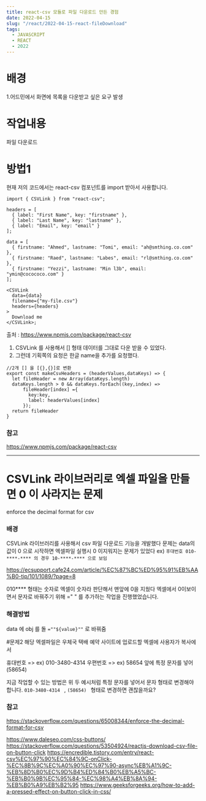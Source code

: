 ```yaml
---
title: react-csv 모듈로 파일 다운로드 만든 경험
date: 2022-04-15
slug: "/react/2022-04-15-react-fileDownload"
tags:
  - JAVASCRIPT
  - REACT
  - 2022
--- 
```


# 배경
1.어드민에서 화면에 목록을 다운받고 싶은 요구 발생


# 작업내용
파일 다운로드

# 방법1
현재 저의 코드에서는 react-csv 컴포넌트를 import 받아서 사용합니다.
```
import { CSVLink } from "react-csv";

headers = [
  { label: "First Name", key: "firstname" },
  { label: "Last Name", key: "lastname" },
  { label: "Email", key: "email" }
];

data = [
  { firstname: "Ahmed", lastname: "Tomi", email: "ah@smthing.co.com" },
  { firstname: "Raed", lastname: "Labes", email: "rl@smthing.co.com" },
  { firstname: "Yezzi", lastname: "Min l3b", email: "ymin@cocococo.com" }
];

<CSVLink
  data={data}
  filename={"my-file.csv"}
  headers={headers}
>
  Download me
</CSVLink>;
```
출처 : https://www.npmjs.com/package/react-csv

1. CSVLink 를 사용해서 [] 형태 데이터를 그대로 다운 받을 수 있었다.
2. 그런데 기획쪽의 요청은 한글 name을 추가를 요청했다.

```
//2개 [] 을 [{},{}]로 변환
export const makeCsvHeaders = (headerValues,dataKeys) => {
  let fileHeader = new Array(dataKeys.length)
  dataKeys.length > 0 && dataKeys.forEach((key,index) =>
      fileHeader[index] ={
        key:key,
        label: headerValues[index]
      });
  return fileHeader
}
```

### 참고
https://www.npmjs.com/package/react-csv

___

# CSVLink 라이브러리로 엑셀 파일을 만들면  0 이 사라지는 문제

enforce the decimal format for csv
### 배경
CSVLink 라이브러리를 사용해서 csv 파일 다운로드 기능을 개발했다
문제는 data의 값이 0 으로 시작하면 엑셀파일 실행시 0 이지워지는 문제가 있었다
ex) `후대번호 010-****-**** 의 경우 10-****-**** 으로 보임`

https://ecsupport.cafe24.com/article/%EC%87%BC%ED%95%91%EB%AA%B0-tip/101/1089/?page=8


010**** 형태는 숫자로 엑셀이 숫자라 판단해서 맨앞에 0을 지웠다
엑셀에서 0이보이면서 문자로 바꿔주기 위해 =" " 를 추가하는 작업을 진행했었습니다.


### 해결방법
data 에 obj 를 돌
`=""${value}""` 로 바꿔줌

#문제2
해당 엑셀파일은 우체국 택배 예약 사이트에 업로드할 엑셀에 사용자가 복사에서

휴대번호 => ex) 010-3480-4314
우편번호  => ex) 58654 앞에 특정 문자를 넣어   (58654)

지금 작업할 수 있는 방법은
위 두 예시처럼 특정 문자를 넣어서
문자 형태로 변경해야 합니다.
`010-3480-4314 ` , `(58654) ` 형태로 변경하면 괜찮을까요?

### 참고

https://stackoverflow.com/questions/65008344/enforce-the-decimal-format-for-csv

https://www.daleseo.com/css-buttons/
https://stackoverflow.com/questions/53504924/reactjs-download-csv-file-on-button-click
https://encredible.tistory.com/entry/react-csv%EC%97%90%EC%84%9C-onClick-%EC%8B%9C%EC%A0%90%EC%97%90-async%EB%A1%9C-%EB%8D%B0%EC%9D%B4%ED%84%B0%EB%A5%BC-%EB%B0%9B%EC%95%84-%EC%98%A4%EB%8A%94-%EB%B0%A9%EB%B2%95
https://www.geeksforgeeks.org/how-to-add-a-pressed-effect-on-button-click-in-css/